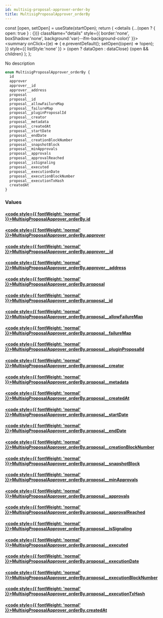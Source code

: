 ```yaml
---
id: multisig-proposal-approver-order-by
title: MultisigProposalApprover_orderBy
---
```









  const [open, setOpen] = useState(startOpen);
  return (
    <details {...(open ? { open: true } : {})} className="details" style={{ border:'none', boxShadow:'none', background:'var(--ifm-background-color)' }}>
      <summary
        onClick={(e) => {
          e.preventDefault();
          setOpen((open) => !open);
        }}
        style={{ listStyle:'none' }}
      >
      {open ? dataOpen : dataClose}
      </summary>
      {open && children}
    </details>
  );
};








No description


```graphql
enum MultisigProposalApprover_orderBy {
  id
  approver
  approver__id
  approver__address
  proposal
  proposal__id
  proposal__allowFailureMap
  proposal__failureMap
  proposal__pluginProposalId
  proposal__creator
  proposal__metadata
  proposal__createdAt
  proposal__startDate
  proposal__endDate
  proposal__creationBlockNumber
  proposal__snapshotBlock
  proposal__minApprovals
  proposal__approvals
  proposal__approvalReached
  proposal__isSignaling
  proposal__executed
  proposal__executionDate
  proposal__executionBlockNumber
  proposal__executionTxHash
  createdAt
}
```




### Values

#### [<code style={{ fontWeight: 'normal' }}>MultisigProposalApprover_orderBy.<b>id</b></code>](#)  
> 
> 
> 
> 

#### [<code style={{ fontWeight: 'normal' }}>MultisigProposalApprover_orderBy.<b>approver</b></code>](#)  
> 
> 
> 
> 

#### [<code style={{ fontWeight: 'normal' }}>MultisigProposalApprover_orderBy.<b>approver__id</b></code>](#)  
> 
> 
> 
> 

#### [<code style={{ fontWeight: 'normal' }}>MultisigProposalApprover_orderBy.<b>approver__address</b></code>](#)  
> 
> 
> 
> 

#### [<code style={{ fontWeight: 'normal' }}>MultisigProposalApprover_orderBy.<b>proposal</b></code>](#)  
> 
> 
> 
> 

#### [<code style={{ fontWeight: 'normal' }}>MultisigProposalApprover_orderBy.<b>proposal__id</b></code>](#)  
> 
> 
> 
> 

#### [<code style={{ fontWeight: 'normal' }}>MultisigProposalApprover_orderBy.<b>proposal__allowFailureMap</b></code>](#)  
> 
> 
> 
> 

#### [<code style={{ fontWeight: 'normal' }}>MultisigProposalApprover_orderBy.<b>proposal__failureMap</b></code>](#)  
> 
> 
> 
> 

#### [<code style={{ fontWeight: 'normal' }}>MultisigProposalApprover_orderBy.<b>proposal__pluginProposalId</b></code>](#)  
> 
> 
> 
> 

#### [<code style={{ fontWeight: 'normal' }}>MultisigProposalApprover_orderBy.<b>proposal__creator</b></code>](#)  
> 
> 
> 
> 

#### [<code style={{ fontWeight: 'normal' }}>MultisigProposalApprover_orderBy.<b>proposal__metadata</b></code>](#)  
> 
> 
> 
> 

#### [<code style={{ fontWeight: 'normal' }}>MultisigProposalApprover_orderBy.<b>proposal__createdAt</b></code>](#)  
> 
> 
> 
> 

#### [<code style={{ fontWeight: 'normal' }}>MultisigProposalApprover_orderBy.<b>proposal__startDate</b></code>](#)  
> 
> 
> 
> 

#### [<code style={{ fontWeight: 'normal' }}>MultisigProposalApprover_orderBy.<b>proposal__endDate</b></code>](#)  
> 
> 
> 
> 

#### [<code style={{ fontWeight: 'normal' }}>MultisigProposalApprover_orderBy.<b>proposal__creationBlockNumber</b></code>](#)  
> 
> 
> 
> 

#### [<code style={{ fontWeight: 'normal' }}>MultisigProposalApprover_orderBy.<b>proposal__snapshotBlock</b></code>](#)  
> 
> 
> 
> 

#### [<code style={{ fontWeight: 'normal' }}>MultisigProposalApprover_orderBy.<b>proposal__minApprovals</b></code>](#)  
> 
> 
> 
> 

#### [<code style={{ fontWeight: 'normal' }}>MultisigProposalApprover_orderBy.<b>proposal__approvals</b></code>](#)  
> 
> 
> 
> 

#### [<code style={{ fontWeight: 'normal' }}>MultisigProposalApprover_orderBy.<b>proposal__approvalReached</b></code>](#)  
> 
> 
> 
> 

#### [<code style={{ fontWeight: 'normal' }}>MultisigProposalApprover_orderBy.<b>proposal__isSignaling</b></code>](#)  
> 
> 
> 
> 

#### [<code style={{ fontWeight: 'normal' }}>MultisigProposalApprover_orderBy.<b>proposal__executed</b></code>](#)  
> 
> 
> 
> 

#### [<code style={{ fontWeight: 'normal' }}>MultisigProposalApprover_orderBy.<b>proposal__executionDate</b></code>](#)  
> 
> 
> 
> 

#### [<code style={{ fontWeight: 'normal' }}>MultisigProposalApprover_orderBy.<b>proposal__executionBlockNumber</b></code>](#)  
> 
> 
> 
> 

#### [<code style={{ fontWeight: 'normal' }}>MultisigProposalApprover_orderBy.<b>proposal__executionTxHash</b></code>](#)  
> 
> 
> 
> 

#### [<code style={{ fontWeight: 'normal' }}>MultisigProposalApprover_orderBy.<b>createdAt</b></code>](#)  
> 
> 
> 
> 





